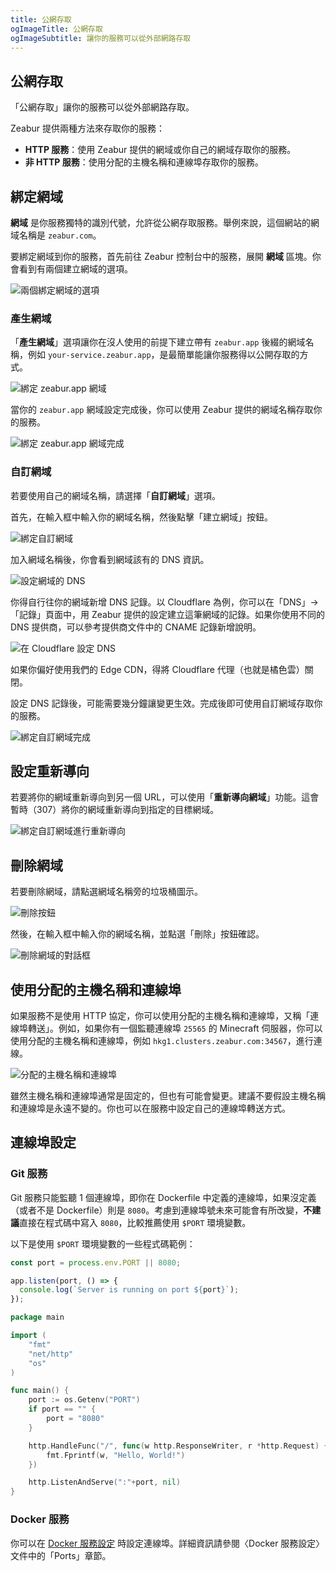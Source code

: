 ```yaml
---
title: 公網存取
ogImageTitle: 公網存取
ogImageSubtitle: 讓你的服務可以從外部網路存取
---
```


## 公網存取

「公網存取」讓你的服務可以從外部網路存取。

Zeabur 提供兩種方法來存取你的服務：

- **HTTP 服務**：使用 Zeabur 提供的網域或你自己的網域存取你的服務。
- **非 HTTP 服務**：使用分配的主機名稱和連線埠存取你的服務。

## 綁定網域

**網域** 是你服務獨特的識別代號，允許從公網存取服務。舉例來說，這個網站的網域名稱是 `zeabur.com`。

要綁定網域到你的服務，首先前往 Zeabur 控制台中的服務，展開 **網域** 區塊。你會看到有兩個建立網域的選項。

![兩個綁定網域的選項](/networking/public/two-buttons-to-bind-domain.webp)

### 產生網域

「**產生網域**」選項讓你在沒人使用的前提下建立帶有 `zeabur.app` 後綴的網域名稱，例如 `your-service.zeabur.app`，是最簡單能讓你服務得以公開存取的方式。

![綁定 zeabur.app 網域](/networking/public/binding-zeabur-app-domain.webp)

當你的 `zeabur.app` 網域設定完成後，你可以使用 Zeabur 提供的網域名稱存取你的服務。

![綁定 zeabur.app 網域完成](/networking/public/bound-zeabur-app-domain.webp)

### 自訂網域

若要使用自己的網域名稱，請選擇「**自訂網域**」選項。

首先，在輸入框中輸入你的網域名稱，然後點擊「建立網域」按鈕。

![綁定自訂網域](/networking/public/binding-custom-domain.webp)

加入網域名稱後，你會看到網域該有的 DNS 資訊。

![設定網域的 DNS](/networking/public/custom-domain-setting-dns.webp)

你得自行往你的網域新增 DNS 記錄。以 Cloudflare 為例，你可以在「DNS」→「記錄」頁面中，用 Zeabur 提供的設定建立這筆網域的記錄。如果你使用不同的 DNS 提供商，可以參考提供商文件中的 CNAME 記錄新增說明。

![在 Cloudflare 設定 DNS](/networking/public/configure-dns-record-in-cloudflare.webp)

如果你偏好使用我們的 Edge CDN，得將 Cloudflare 代理（也就是橘色雲）關閉。

設定 DNS 記錄後，可能需要幾分鐘讓變更生效。完成後即可使用自訂網域存取你的服務。

![綁定自訂網域完成](/networking/public/bound-custom-domain.webp)

## 設定重新導向

若要將你的網域重新導向到另一個 URL，可以使用「**重新導向網域**」功能。這會暫時（307）將你的網域重新導向到指定的目標網域。

![綁定自訂網域進行重新導向](/networking/public/binding-custom-domain-for-redirect.webp)

## 刪除網域

若要刪除網域，請點選網域名稱旁的垃圾桶圖示。

![刪除按鈕](/networking/public/delete-button.webp)

然後，在輸入框中輸入你的網域名稱，並點選「刪除」按鈕確認。

![刪除網域的對話框](/networking/public/deleting-domain-modal.webp)

## 使用分配的主機名稱和連線埠

如果服務不是使用 HTTP 協定，你可以使用分配的主機名稱和連線埠，又稱「連線埠轉送」。例如，如果你有一個監聽連線埠 `25565` 的 Minecraft 伺服器，你可以使用分配的主機名稱和連線埠，例如 `hkg1.clusters.zeabur.com:34567`，進行連線。

![分配的主機名稱和連線埠](/networking/public/assigned-hostname-and-port.webp)

雖然主機名稱和連線埠通常是固定的，但也有可能會變更。建議不要假設主機名稱和連線埠是永遠不變的。你也可以在服務中設定自己的連線埠轉送方式。

## 連線埠設定

### Git 服務

Git 服務只能監聽 1 個連線埠，即你在 Dockerfile 中定義的連線埠，如果沒定義（或者不是 Dockerfile）則是 `8080`。考慮到連線埠號未來可能會有所改變，**不建議**直接在程式碼中寫入 `8080`，比較推薦使用 `$PORT` 環境變數。

以下是使用 `$PORT` 環境變數的一些程式碼範例：

```js filename="server.js"
const port = process.env.PORT || 8080;

app.listen(port, () => {
  console.log(`Server is running on port ${port}`);
});
```

```go filename="main.go"
package main

import (
    "fmt"
    "net/http"
    "os"
)

func main() {
    port := os.Getenv("PORT")
    if port == "" {
        port = "8080"
    }

    http.HandleFunc("/", func(w http.ResponseWriter, r *http.Request) {
        fmt.Fprintf(w, "Hello, World!")
    })

    http.ListenAndServe(":"+port, nil)
}
```

### Docker 服務

你可以在 [Docker 服務設定](/deploy/customize-prebuilt) 時設定連線埠。詳細資訊請參閱〈Docker 服務設定〉文件中的「Ports」章節。
